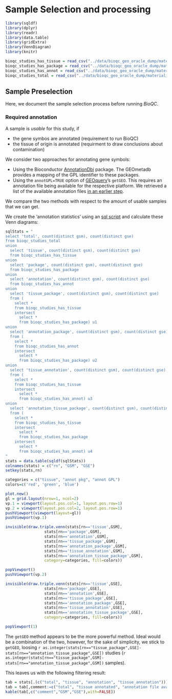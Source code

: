 # Sample Selection and processing {#sample-selection}

```r
library(sqldf)
library(dplyr)
library(readr)
library(data.table)
library(gridExtra)
library(VennDiagram)
library(knitr)
```

```r
bioqc_studies_has_tissue = read_csv("../data/bioqc_geo_oracle_dump/materialized_views/BIOQC_STUDIES_HAS_TISSUE_DATA_MATERIALIZED VIEW.csv")
bioqc_studies_has_package = read_csv("../data/bioqc_geo_oracle_dump/materialized_views/BIOQC_STUDIES_HAS_PACKAGE_DATA_MATERIALIZED VIEW.csv")
bioqc_studies_has_annot = read_csv("../data/bioqc_geo_oracle_dump/materialized_views/BIOQC_STUDIES_HAS_ANNOT_DATA_MATERIALIZED VIEW.csv")
bioqc_studies_total = read_csv("../data/bioqc_geo_oracle_dump/materialized_views/BIOQC_STUDIES_TOTAL_DATA_MATERIALIZED VIEW.csv")
```

## Sample Preselection
Here, we document the sample selection process before running *BioQC*.

### Required annotation
A sample is *usable* for this study, if

* the gene symbos are annotated (requirement to run BioQC)
* the tissue of origin is annotated (requirment to draw conclusions about contamination)

We consider two approaches for annotating gene symbols:

* Using the Bioconductor [AnnotationDbi](https://bioconductor.org/packages/release/bioc/html/AnnotationDbi.html) package. The GEOmetadb provides a mapping of the GPL identifier to these packages.
* Using the `annotGPL=TRUE` option of [GEOquery](https://bioconductor.org/packages/release/bioc/html/GEOquery.html)'s `getGEO`. This requires an annotation file being available for the respective platform. We retrieved a list of the available annotation files [in an earlier step](#load-annotation-information).

We compare the two methods with respect to the amount of usable samples that we can get.

We create the 'annotation statistics' using an  [sql script](https://github.com/grst/BioQC_GEO_analysis/blob/master/db/views/annotation_stats.sql) and calculate these Venn diagrams:


```r
sqlStats = "
select 'total', count(distinct gsm), count(distinct gse)
from bioqc_studies_total
union
  select 'tissue', count(distinct gsm), count(distinct gse)
  from bioqc_studies_has_tissue
union
  select 'package', count(distinct gsm), count(distinct gse)
  from bioqc_studies_has_package
union
  select 'annotation', count(distinct gsm), count(distinct gse)
  from bioqc_studies_has_annot
union
  select 'tissue_package', count(distinct gsm), count(distinct gse)
  from (
    select *
    from bioqc_studies_has_tissue
    intersect
      select *
      from bioqc_studies_has_package) u1
union
  select 'annotation_package', count(distinct gsm), count(distinct gse)
  from (
    select *
    from bioqc_studies_has_annot
    intersect
      select *
      from bioqc_studies_has_package) u2
union
  select 'tissue_annotation', count(distinct gsm), count(distinct gse)
  from (
    select *
    from bioqc_studies_has_tissue
    intersect
      select *
      from bioqc_studies_has_annot) u3
union
  select 'annotation_tissue_package', count(distinct gsm), count(distinct gse)
  from (
    select *
    from bioqc_studies_has_tissue
    intersect
      select *
      from bioqc_studies_has_package
    intersect
      select *
      from bioqc_studies_has_annot) u4
"
stats = data.table(sqldf(sqlStats))
colnames(stats) = c("rn", "GSM", "GSE")
setkey(stats,rn)
```

```r
categories = c("tissue", "annot pkg", "annot GPL")
colors=c('red', 'green', 'blue')

plot.new()
gl = grid.layout(nrow=1, ncol=2)
vp.1 = viewport(layout.pos.col=1, layout.pos.row=1)
vp.2 = viewport(layout.pos.col=2, layout.pos.row=1)
pushViewport(viewport(layout=gl))
pushViewport(vp.1)

invisible(draw.triple.venn(stats[rn=='tissue',GSM],
                 stats[rn=='package',GSM],
                 stats[rn=='annotation',GSM],
                 stats[rn=='tissue_package',GSM],
                 stats[rn=='annotation_package',GSM],
                 stats[rn=='tissue_annotation',GSM],
                 stats[rn=='annotation_tissue_package',GSM],
                 category=categories, fill=colors))

popViewport()
pushViewport(vp.2)

invisible(draw.triple.venn(stats[rn=='tissue',GSE],
                 stats[rn=='package',GSE],
                 stats[rn=='annotation',GSE],
                 stats[rn=='tissue_package',GSE],
                 stats[rn=='annotation_package',GSE],
                 stats[rn=='tissue_annotation',GSE],
                 stats[rn=='annotation_tissue_package',GSE],
                 category=categories, fill=colors))

popViewport(1)
```

The `getGEO` method appears to be the more powerful method. Ideal would be a combination of the two, however, for the sake of simplicity, we stick to `getGEO`, loosing `r as.integer(stats[rn=="tissue_package",GSE]-stats[rn=="annotation_tissue_package",GSE])` studies (`r as.integer(stats[rn=="tissue_package",GSM]-stats[rn=="annotation_tissue_package",GSM])` samples).

This leaves us with the following filtering result:
```r
tab = stats[.(c("total", "tissue", "annotation", "tissue_annotation"))]
tab = tab[,comment:=c("total", "tissue annotated", "annotation file available", "tissue and annotation file")]
kable(tab[,c("comment","GSM","GSE"),with=FALSE])
```
